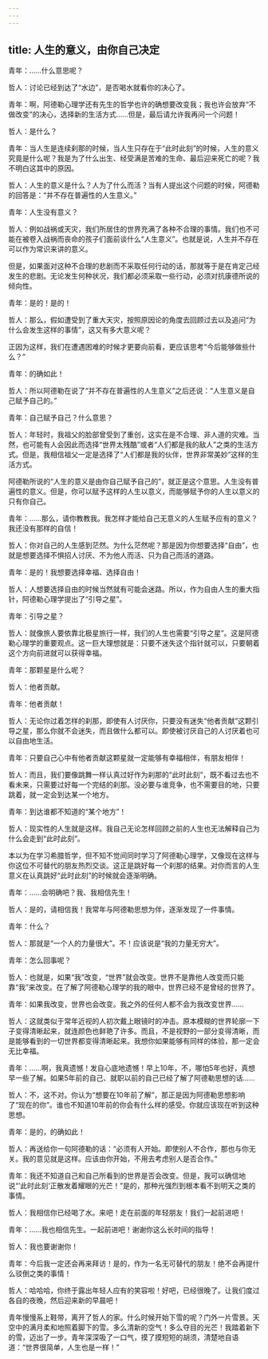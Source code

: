 ```yaml
---
---
---
```

title: 人生的意义，由你自己决定
---

青年：……什么意思呢？

哲人：讨论已经到达了“水边”，是否喝水就看你的决心了。

青年：啊，阿德勒心理学还有先生的哲学也许的确想要改变我；我也许会放弃“不做改变”的决心，选择新的生活方式……但是，最后请允许我再问一个问题！

哲人：是什么？

青年：当人生是连续刹那的时候，当人生只存在于“此时此刻”的时候，人生的意义究竟是什么呢？我是为了什么出生、经受满是苦难的生命、最后迎来死亡的呢？我不明白这其中的原因。

哲人：人生的意义是什么？人为了什么而活？当有人提出这个问题的时候，阿德勒的回答是：“并不存在普遍性的人生意义。”

青年：人生没有意义？

哲人：例如战祸或天灾，我们所居住的世界充满了各种不合理的事情。我们也不可能在被卷入战祸而丧命的孩子们面前谈什么“人生意义”。也就是说，人生并不存在可以作为常识来讲的意义。

但是，如果面对这种不合理的悲剧而不采取任何行动的话，那就等于是在肯定己经发生的悲剧。无论发生何种状况，我们都必须采取一些行动，必须对抗康德所说的倾向性。

青年：是的！是的！

哲人：那么，假如遭受到了重大天灾，按照原因论的角度去回顾过去以及追问“为什么会发生这样的事情”，这又有多大意义呢？

正因为这样，我们在遭遇困难的时候才更要向前看，更应该思考“今后能够做些什么？”

青年：的确如此！

哲人：所以阿德勒在说了“并不存在普遍性的人生意义”之后还说：“人生意义是自己赋予自己的。”

青年：自己赋予自己？什么意思？

哲人：年轻时，我祖父的脸部曾受到了重创，这实在是不合理、非人道的灾难。当然，也可能有人会因此而选择“世界太残酷”或者“人们都是我的敌人”之类的生活方式。但是，我相信祖父一定是选择了“人们都是我的伙伴，世界非常美妙”这样的生活方式。

阿德勒所说的“人生的意义是由你自己赋予自己的”，就正是这个意思。人生没有普遍性的意义。但是，你可以赋予这样的人生以意义，而能够赋予你的人生以意义的只有你自己。

青年：……那么，请你教教我。我怎样才能给自己无意义的人生赋予应有的意义？我还没有那样的自信！

哲人：你对自己的人生感到茫然。为什么茫然呢？那是因为你想要选择“自由”，也就是想要选择不惧招人讨厌、不为他人而活、只为自己而活的道路。

青年：是的！我想要选择幸福、选择自由！

哲人：人想要选择自由的时候当然就有可能会迷路。所以，作为自由人生的重大指针，阿德勒心理学提出了“引导之星”。

青年：引导之星？

哲人：就像旅人要依靠北极星旅行一样，我们的人生也需要“引导之星”。这是阿德勒心理学的重要观点。这一巨大理想就是：只要不迷失这个指针就可以，只要朝着这个方向前进就可以获得幸福。

青年：那颗星是什么呢？

哲人：他者贡献。

青年：他者贡献！

哲人：无论你过着怎样的刹那，即使有人讨厌你，只要没有迷失“他者贡献”这颗引导之星，那么你就不会迷失，而且做什么都可以。即使被讨厌自己的人讨厌着也可以自由地生活。

青年：只要自己心中有他者贡献这颗星就一定能够有幸福相伴，有朋友相伴！

哲人：而且，我们要像跳舞一样认真过好作为刹那的“此时此刻”，既不看过去也不看未来，只需要过好每一个完结的刹那。没必要与谁竞争，也不需要目的地，只要跳着，就一定会到达某一个地方。

青年：到达谁都不知道的“某个地方”！

哲人：现实性的人生就是这样。我自己无论怎样回顾之前的人生也无法解释自己为什么会走到“此时此刻”。

本以为在学习希腊哲学，但不知不觉间同时学习了阿德勒心理学，又像现在这样与你这位不可替代的朋友热烈交谈。这正是跳好每一个刹那的结果。对你而言的人生意义在认真跳好“此时此刻”的时候就会逐渐明确。

青年：……会明确吧？我、我相信先生！

哲人：是的，请相信我！我常年与阿德勒思想为伴，逐渐发现了一件事情。

青年：什么？

哲人：那就是“一个人的力量很大”。不！应该说是“我的力量无穷大”。

青年：怎么回事呢？

哲人：也就是，如果“我”改变，“世界”就会改变。世界不是靠他人改变而只能靠“我”来改变。在了解了阿德勒心理学的我的眼中，世界已经不是曾经的世界了。

青年：如果我改变，世界也会改变。我之外的任何人都不会为我改变世界……

哲人：这就类似于常年近视的人初次戴上眼镜时的冲击。原本模糊的世界轮廓一下子变得清晰起来，就连颜色也鲜艳了许多。而且，不是视野的一部分变得清晰，而是能够看到的一切世界都变得清晰起来。我想你如果能够有同样的体验，那一定会无比幸福。

青年：……啊，我真遗憾！发自心底地遗憾！早上10年，不，哪怕5年也好，真想早一些了解。如果5年前的自己、就职以前的自己已经了解了阿德勒思想的话……

哲人：不，这不对。你认为“想要在10年前了解”，那正是因为阿德勒思想影响了“现在的你”。谁也不知道10年前的你会有什么样的感受。你就应该现在听到这种思想。

青年：是的，的确如此！

哲人：再送给你一句阿德勒的话：“必须有人开始。即使别人不合作，那也与你无关。我的意见就是这样。应该由你开始，不用去考虑别人是否合作。”

青年：我还不知道自己和自己所看到的世界是否会改变。但是，我可以确信地说“’此时此刻‘正散发着耀眼的光芒！”是的，那种光强烈到根本看不到明天之类的事情。

哲人：我相信你已经喝了水。来吧！走在前面的年轻朋友！我们一起前进吧！

青年：……我也相信先生。一起前进吧！谢谢你这么长时间的指导！

哲人：我也要谢谢你！

青年：今后我一定还会再来拜访！是的，作为一名无可替代的朋友！绝不会再提什么驳倒之类的事情！

哲人：哈哈哈，你终于露出年轻人应有的笑容啦！好吧，已经很晚了。让我们度过各自的夜晚，然后迎来新的早晨吧！

青年慢慢系上鞋带，离开了哲人的家。什么时候开始下雪的呢？门外一片雪景。天空中的满月柔和地照着脚下的雪。多么清新的空气！多么夺目的光芒！我踏着新下的雪，迈出了一步。青年深深吸了一口气，摸了摸短短的胡须，清楚地自语道：“世界很简单，人生也是一样！”